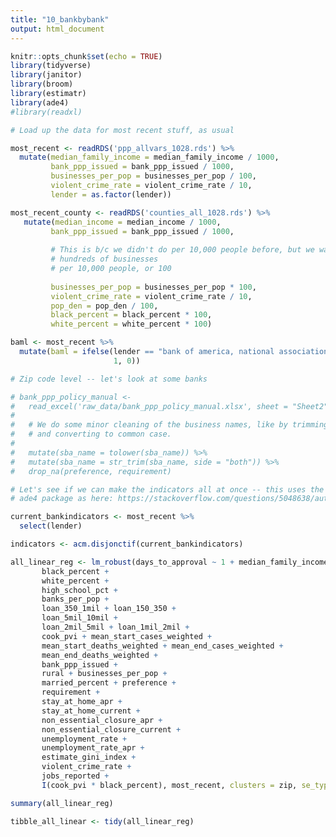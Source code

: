 ```yaml
---
title: "10_bankbybank"
output: html_document
---
```


```r
knitr::opts_chunk$set(echo = TRUE)
library(tidyverse)
library(janitor)
library(broom)
library(estimatr)
library(ade4)
#library(readxl)
```

```r
# Load up the data for most recent stuff, as usual

most_recent <- readRDS('ppp_allvars_1028.rds') %>%
  mutate(median_family_income = median_family_income / 1000,
         bank_ppp_issued = bank_ppp_issued / 1000,
         businesses_per_pop = businesses_per_pop / 100,
         violent_crime_rate = violent_crime_rate / 10,
         lender = as.factor(lender))

most_recent_county <- readRDS('counties_all_1028.rds') %>%
   mutate(median_income = median_income / 1000,
         bank_ppp_issued = bank_ppp_issued / 1000,
         
         # This is b/c we didn't do per 10,000 people before, but we want 
         # hundreds of businesses 
         # per 10,000 people, or 100
         
         businesses_per_pop = businesses_per_pop * 100,
         violent_crime_rate = violent_crime_rate / 10,
         pop_den = pop_den / 100,
         black_percent = black_percent * 100,
         white_percent = white_percent * 100)

baml <- most_recent %>%
  mutate(baml = ifelse(lender == "bank of america, national association",
                       1, 0))
```


```r
# Zip code level -- let's look at some banks

# bank_ppp_policy_manual <- 
#   read_excel('raw_data/bank_ppp_policy_manual.xlsx', sheet = "Sheet2") %>%
#   
#   # We do some minor cleaning of the business names, like by trimming
#   # and converting to common case.
#   
#   mutate(sba_name = tolower(sba_name)) %>%
#   mutate(sba_name = str_trim(sba_name, side = "both")) %>%
#   drop_na(preference, requirement)
```


```r
# Let's see if we can make the indicators all at once -- this uses the 
# ade4 package as here: https://stackoverflow.com/questions/5048638/automatically-expanding-an-r-factor-into-a-collection-of-1-0-indicator-variables

current_bankindicators <- most_recent %>%
  select(lender)

indicators <- acm.disjonctif(current_bankindicators)
```


```r
all_linear_reg <- lm_robust(days_to_approval ~ 1 + median_family_income +
       black_percent +
       white_percent +
       high_school_pct +
       banks_per_pop + 
       loan_350_1mil + loan_150_350 + 
       loan_5mil_10mil +
       loan_2mil_5mil + loan_1mil_2mil +
       cook_pvi + mean_start_cases_weighted + 
       mean_start_deaths_weighted + mean_end_cases_weighted +
       mean_end_deaths_weighted + 
       bank_ppp_issued +
       rural + businesses_per_pop +
       married_percent + preference +
       requirement + 
       stay_at_home_apr +
       stay_at_home_current +
       non_essential_closure_apr +
       non_essential_closure_current + 
       unemployment_rate + 
       unemployment_rate_apr + 
       estimate_gini_index +
       violent_crime_rate +
       jobs_reported + 
       I(cook_pvi * black_percent), most_recent, clusters = zip, se_type = "CR0")

summary(all_linear_reg)

tibble_all_linear <- tidy(all_linear_reg)

```

